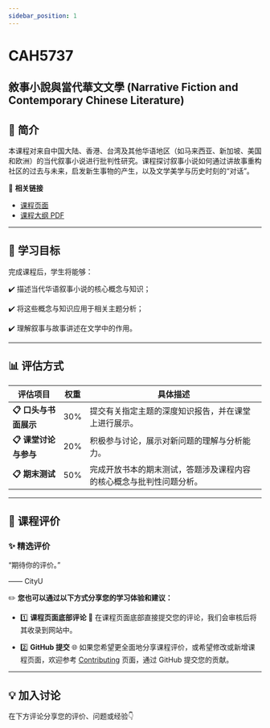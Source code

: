 ```yaml
---
sidebar_position: 1
---
```


# CAH5737
## 敘事小說與當代華文文學 (Narrative Fiction and Contemporary Chinese Literature)

## **📘 简介**
本课程对来自中国大陆、香港、台湾及其他华语地区（如马来西亚、新加坡、美国和欧洲）的当代叙事小说进行批判性研究。课程探讨叙事小说如何通过讲故事重构社区的过去与未来，启发新生事物的产生，以及文学美学与历史时刻的“对话”。

🔗 **相关链接**
- [课程页面](https://www.cityu.edu.hk/catalogue/pg/202425/course/CAH5737.htm)
- [课程大纲 PDF](https://www.cityu.edu.hk/catalogue/pg/202425/course/CAH5737.pdf)

---

## **🎯 学习目标**

完成课程后，学生将能够：

✔️ 描述当代华语叙事小说的核心概念与知识；

✔️ 将这些概念与知识应用于相关主题分析；

✔️ 理解叙事与故事讲述在文学中的作用。

---

## **📊 评估方式**

| **评估项目**                | **权重** | **具体描述**                                                                                       |
|----------------------------|---------|---------------------------------------------------------------------------------------------------|
| **📋 口头与书面展示**         | 30%     | 提交有关指定主题的深度知识报告，并在课堂上进行展示。                                                  |
| **📋 课堂讨论与参与**         | 20%     | 积极参与讨论，展示对新问题的理解与分析能力。                                                           |
| **📋 期末测试**             | 50%     | 完成开放书本的期末测试，答题涉及课程内容的核心概念与批判性问题分析。                                           |

---

## **💬 课程评价**

### ✨ **精选评价**
<div className={commentStyles.commentBox}>
    <p className={commentStyles.commentText}>
        “期待你的评价。”
    </p>
    <p className={commentStyles.commentAuthor}>—— CityU</p>
</div>

✏️ **您也可以通过以下方式分享您的学习体验和建议：**

- 1️⃣ **课程页面底部评论**
💬 在课程页面底部直接提交您的评论，我们会审核后将其收录到网站中。

- 2️⃣ **GitHub 提交**
🌐 如果您希望更全面地分享课程评价，或希望修改或新增课程页面，欢迎参考 [Contributing](/contributing) 页面，通过 GitHub 提交您的贡献。

---

## **💡 加入讨论**

在下方评论分享您的评价、问题或经验👇
<Utterances />
